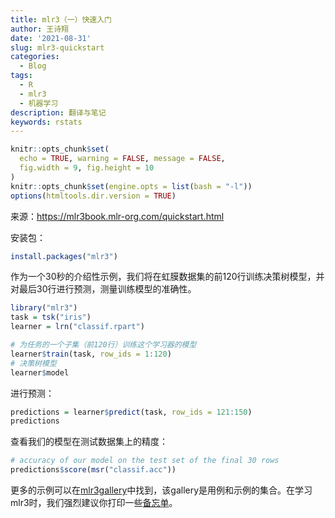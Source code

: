 ```yaml
---
title: mlr3（一）快速入门
author: 王诗翔
date: '2021-08-31'
slug: mlr3-quickstart
categories:
  - Blog
tags:
  - R
  - mlr3
  - 机器学习
description: 翻译与笔记
keywords: rstats
---
```


<!-- Links -->

```r
knitr::opts_chunk$set(
  echo = TRUE, warning = FALSE, message = FALSE,
  fig.width = 9, fig.height = 10
)
knitr::opts_chunk$set(engine.opts = list(bash = "-l"))
options(htmltools.dir.version = TRUE)
```

来源：<https://mlr3book.mlr-org.com/quickstart.html>

安装包：

```r
install.packages("mlr3")
```

作为一个30秒的介绍性示例，我们将在虹膜数据集的前120行训练决策树模型，并对最后30行进行预测，测量训练模型的准确性。

```r
library("mlr3")
task = tsk("iris")
learner = lrn("classif.rpart")

# 为任务的一个子集（前120行）训练这个学习器的模型
learner$train(task, row_ids = 1:120)
# 决策树模型
learner$model

```

进行预测：

```r
predictions = learner$predict(task, row_ids = 121:150)
predictions
```

查看我们的模型在测试数据集上的精度：

```r
# accuracy of our model on the test set of the final 30 rows
predictions$score(msr("classif.acc"))
```

更多的示例可以在[mlr3gallery](https://mlr3gallery.mlr-org.com/)中找到，该gallery是用例和示例的集合。在学习mlr3时，我们强烈建议你打印一些[备忘单](https://cheatsheets.mlr-org.com/)。

